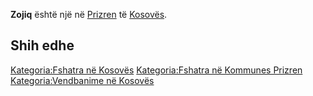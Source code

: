 {{Fshat në 
 | Emri                = Zojiq
 | EmriAlt                = 
 | NAME_SHORT_FORM=      
 | NAME_GENERIC=      
 | NAME_SORT_NAME_RO=      ZOJIQ
 | FULL_NAME_RO = Zojiq
 | FULL_NAME_ND_RO=Zojiq
 | SORT_NAME_RG=ZOJIQ
 | FULL_NAME_RG=Zojiq
 | FULL_NAME_ND_RG=Zojiq
 | SRP_NAME_SHORT_FORM=      
 | SRP_NAME_GENERIC=      
 | SRP_NAME_SORT_NAME_RO=      
 | SRP_FULL_NAME_RO = 
 | SRP_FULL_NAME_ND_RO=
 | SRP_SORT_NAME_RG=
 | SRP_FULL_NAME_RG=
 | SRP_FULL_NAME_ND_RG=
 | Emri (Rasa dhanore) = 
 | Figura              = 
 | Shteti              = Kosovo
 | Komuna              = Prizren
 | Kodi postar         = 
 | Sipërfaqja          = 

 | Popullsia           = 

 | Regj. i popullsisë  = 
 | Dend. e popullsisë  = 
 | Faqja zyrtare       = 
 <!--- Koordinatat ----> 
 | Gjerësia            = 42.298056
 | Gjatësia            = 20.698611
 | Lartësia            = 
}}
'''Zojiq''' është një [[]] në [[Prizren]] të [[Kosovës]].

<!-- == Gjeografia == -->
<!-- == Historia == -->
<!-- == Demografia == -->
== Shih edhe ==
{{Komuna Prizren}}
{{Kosovo-Administrata-Cung}}

[[Kategoria:Fshatra në Kosovës]]
[[Kategoria:Fshatra në Kommunes Prizren]]
[[Kategoria:Vendbanime në Kosovës]]